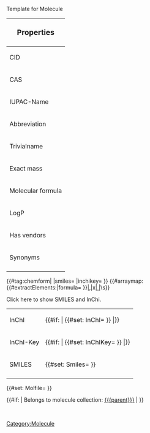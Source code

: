 <noinclude>Template for Molecule</noinclude>
‎<includeonly>

{| class="float-right infobox wikitable" style="font-size:90%; margin-top:0; width:410px; max-width:500px;"
|-
!colspan="2" style="font-size:120%; text-align:center; " | Properties
|-
| CID || {{#if: {{{cid|}}} | [https://pubchem.ncbi.nlm.nih.gov/compound/{{{cid}}} {{{cid}}}]|n/a}}
|-
| CAS || {{#if: {{{cas|}}} | {{#set: CAS={{{cas}}} }} {{{cas}}}|n/a}}
|-
| IUPAC-Name || {{#if: {{{iupacName|}}} | {{#set: IUPACName={{{iupacName}}} }} {{{iupacName}}}|n/a}}
|-
| Abbreviation || {{#if: {{{abbrev|}}} | {{#set: Abbreviation={{{abbrev}}} }} {{{abbrev}}}|n/a}}
|-
| Trivialname|| {{#if: {{{trivialname|}}} | {{#set: Trivialname={{{trivialname}}} }} {{{trivialname}}}|n/a}}
|-
| Exact mass ||  {{#if: {{{molecularMass|}}} | {{#set: MolecularMass={{{molecularMass}}} }} {{{molecularMass}}}|n/a}}
|-
| Molecular formula ||{{#if: {{{molecularFormula|}}} | {{#set: MolecularFormula={{{molecularFormula}}} }} {{{molecularFormula}}}|n/a}}
|-
| LogP || {{#if: {{{logP|}}} | {{#set: LogP={{{logP}}} }} {{{logP}}}|n/a}}
|-
| Has vendors || {{#if: {{{hasVendors|}}} | {{#set: HasVendors={{{hasVendors}}} }} {{{hasVendors}}}|n/a}}
|-
| Synonyms|| {{#if: {{{synonyms|}}} | {{#arraymap:{{{synonyms|}}}|$|x| [[Synonym::x]] }} |n/a}}
|-
|}

{{#tag:chemform|
{{{molOrRxn}}}
|smiles={{{smiles|}}}
|inchikey={{{inchikey|}}}
}}
{{#arraymap:{{#extractElements:|formula={{{smiles|}}} }}|,|x|[[ContainsElement::x| ]]|\s}}

<div>
<span class="toggle-box" resource="chemdata">Click here to show SMILES and InChi.</span>
{| id="chemdata" class="infobox wikitable" style="display:none;"
|-
| InChI || {{#if: {{{inchi|}}} | {{#set: InChI={{{inchi}}} }} {{{inchi}}}|}}
|-
| InChI-Key || {{#if: {{{inchikey|}}} | {{#set: InChIKey={{{inchikey}}} }} {{{inchikey}}}|}}
|-
| SMILES || {{#set: Smiles={{{smiles}}} }} {{{smiles}}}
|-

|}
{{#set: Molfile={{{molOrRxn}}} }}
</div>

{{#if: {{{parent|}}} | Belongs to molecule collection: [[{{{parent}}}]] | }}


[[Category:Molecule]]
‎<includeonly>
